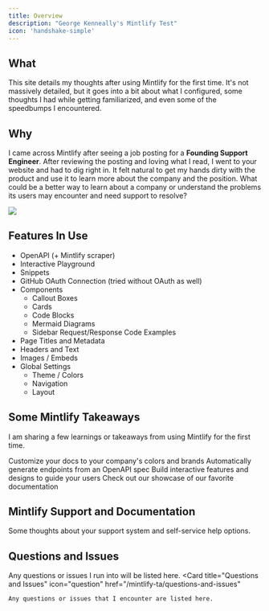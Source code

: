 ```yaml
---
title: Overview
description: "George Kenneally's Mintlify Test"
icon: 'handshake-simple'
---
```



<GeorgeIntro />

## What

This site details my thoughts after using Mintlify for the first time. It's not massively detailed, but it goes into a bit about what I configured, some thoughts I had while getting familiarized, and even some of the speedbumps I encountered. 

## Why

I came across Mintlify after seeing a job posting for a **Founding Support Engineer**. After reviewing the posting and loving what I read, I went to your website and had to dig right in. It felt natural to get my hands dirty with the product and use it to learn more about the company and the position. What could be a better way to learn about a company or understand the problems its users may encounter and need support to resolve?


<Frame caption="https://unsplash.com/photos/a-view-of-a-mountain-range-at-sunset-GvFozxrqEt0">
  <img src="/images/marek-piwnicki-GvFozxrqEt0-unsplash.jpg" />
</Frame>

## Features In Use
- OpenAPI (+ Mintlify scraper)
- Interactive Playground
- Snippets
- GitHub OAuth Connection (tried without OAuth as well)
- Components
  - Callout Boxes
  - Cards
  - Code Blocks
  - Mermaid Diagrams
  - Sidebar Request/Response Code Examples
- Page Titles and Metadata
- Headers and Text
- Images / Embeds
- Global Settings
  - Theme / Colors
  - Navigation
  - Layout

## Some Mintlify Takeaways

I am sharing a few learnings or takeaways from using Mintlify for the first time.

<CardGroup cols={2}>
  <Card
    title="Customization"
    icon="palette"
    href="https://mintlify.com/docs/settings/global"
  >
    Customize your docs to your company's colors and brands
  </Card>
  <Card
    title="Hobby Tier"
    icon="hand-holding-droplet"
    href="/mintlify-ta/free"
  >
    Automatically generate endpoints from an OpenAPI spec
  </Card>
  <Card
    title="OpenAPI + Interactive Playground"
    icon="terminal"
    href="/mintlify-ta/api"
  >
    Build interactive features and designs to guide your users
  </Card>
  <Card
    title="Other Takeaways and Learnings"
    icon="plane-departure"
    href="/mintlify-ta/other"
  >
    Check out our showcase of our favorite documentation
  </Card>
</CardGroup>

## Mintlify Support and Documentation
Some thoughts about your support system and self-service help options.

## Questions and Issues

Any questions or issues I run into will be listed here.
<CardGroup cols={1}>
  <Card
    title="Questions and Issues"
    icon="question"
    href="/mintlify-ta/questions-and-issues"
  >
    Any questions or issues that I encounter are listed here.
  </Card>
</CardGroup>